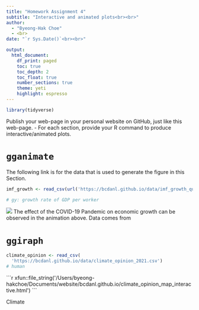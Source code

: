 ```yaml
---
title: "Homework Assignment 4"
subtitle: "Interactive and animated plots<br><br>" 
author: 
  - "Byeong-Hak Choe"
  - <br>
date: "`r Sys.Date()`<br><br>"

output: 
  html_document:
    df_print: paged
    toc: true
    toc_depth: 2
    toc_float: true
    number_sections: true
    theme: yeti
    highlight: espresso
---
```

```r
library(tidyverse)
```


Publish your web-page in your personal website on GitHub, just like this web-page.
  - For each section, provide your R command to produce interactive/animated plots.

# `gganimate`

The following link is for the data that is used to generate the figure in this Section.
```r
imf_growth <- read_csv(url('https://bcdanl.github.io/data/imf_growth_quarterly.csv'))

# gy: growth rate of GDP per worker 
```

![](/Users/byeong-hakchoe/Documents/website/bcdanl.github.io/lec_figs/gganim_imf_gdp_growth.gif)
The effect of the COVID-19 Pandemic on economic growth can be observed in the animation above. Data comes from 


# `ggiraph`

```r
climate_opinion <- read_csv(
  'https://bcdanl.github.io/data/climate_opinion_2021.csv')
# human
```


````{=html}
```r
xfun::file_string('/Users/byeong-hakchoe/Documents/website/bcdanl.github.io/climate_opinion_map_interactive.html')
```
````

Climate 


